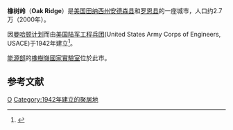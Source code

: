 {{Expand language|1=en|time=2020-12-29T12:31:53+00:00}}
'''橡树岭'''（'''Oak Ridge'''）是[[美国|美国]][[田纳西州|田纳西州]][[安德森县_(田纳西州)|安德森县]]和[[罗恩县_(田纳西州)|罗恩县]]的一座城市，人口约2.7万（2000年）。

因[[曼哈顿计划|曼哈顿计划]]而由[[美国陆军工程兵团|美国陆军工程兵团]](United States Army Corps of Engineers, USACE)于1942年建立<ref name="TB-2020-0751">{{cite journal |author1=孙扬 |title=从掌心加速器到大科学装置 |journal=科学通报 |date=2020 |volume=65 |issue=35 |pages=4007-4013 |doi=10.1360/TB-2020-0751 |url=https://engine.scichina.com/publisher/scp/journal/CSB/65/35/10.1360/TB-2020-0751 |accessdate=2020-12-28}}</ref>。

[[美國能源部|能源部]]的[[橡樹嶺國家實驗室|橡樹嶺國家實驗室]]位於此市。

==参考文献==
{{reflist}}

{{Authority control}}
{{Tennessee-stub}}

[[Category:田纳西州城市|O]]
[[Category:1942年建立的聚居地|Category:1942年建立的聚居地]]